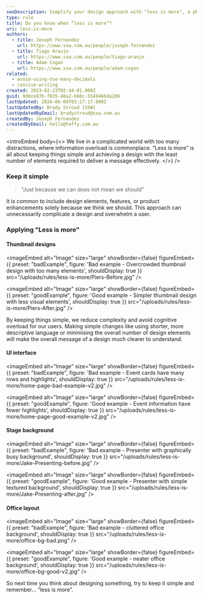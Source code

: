 ```yaml
---
seoDescription: Simplify your design approach with "less is more", a philosophy that emphasizes clarity and effectiveness by reducing visual noise.
type: rule
title: Do you know when “less is more”?
uri: less-is-more
authors:
  - title: Joseph Fernandez
    url: https://www.ssw.com.au/people/joseph-fernandez
  - title: Tiago Araujo
    url: https://www.ssw.com.au/people/tiago-araujo
  - title: Adam Cogan
    url: https://www.ssw.com.au/people/adam-cogan
related:
  - avoid-using-too-many-decimals
  - concise-writing
created: 2023-02-23T02:44:01.000Z
guid: 9d8ce87b-f835-48a2-b60c-5549466da209
lastUpdated: 2024-06-08T03:27:17.000Z
lastUpdatedBy: Brady Stroud [SSW]
lastUpdatedByEmail: bradystroud@ssw.com.au
createdBy: Joseph Fernandez
createdByEmail: hello@toffy.com.au
---
```


<introEmbed
  body={<>
We live in a complicated world with too many distractions, where information overload is commonplace. “Less is more” is all about keeping things simple and achieving a design with the least number of elements required to deliver a message effectively.
  </>}
/>
<youtubeEmbed url="https://youtu.be/8BRcWBwkK04" description="Video: Less is more (5 min)" />

### Keep it simple

> "Just because we can does not mean we should"

It is common to include design elements, features, or product enhancements solely because we think we should. This approach can unnecessarily complicate a design and overwhelm a user.

### Applying "Less is more"

#### Thumbnail designs

<imageEmbed
  alt="Image"
  size="large"
  showBorder={false}
  figureEmbed={{
    preset: "badExample",
    figure: 'Bad example - Overcrowded thumbnail design with too many elements',
    shouldDisplay: true
  }}
  src="/uploads/rules/less-is-more/Piers-Before.jpg"
/>

<imageEmbed
  alt="Image"
  size="large"
  showBorder={false}
  figureEmbed={{
    preset: "goodExample",
    figure: 'Good example - Simpler thumbnail design with less visual elements',
    shouldDisplay: true
  }}
  src="/uploads/rules/less-is-more/Piers-After.jpg"
/>

By keeping things simple, we reduce complexity and avoid cognitive overload for our users. Making simple changes like using shorter, more descriptive language or minimising the overall number of design elements will make the overall message of a design much clearer to understand.

#### UI interface

<imageEmbed
  alt="Image"
  size="large"
  showBorder={false}
  figureEmbed={{
    preset: "badExample",
    figure: 'Bad example - Event cards have many rows and highlights',
    shouldDisplay: true
  }}
  src="/uploads/rules/less-is-more/home-page-bad-example-v2.jpg"
/>

<imageEmbed
  alt="Image"
  size="large"
  showBorder={false}
  figureEmbed={{
    preset: "goodExample",
    figure: 'Good example - Event information have fewer highlights',
    shouldDisplay: true
  }}
  src="/uploads/rules/less-is-more/home-page-good-example-v2.jpg"
/>

#### Stage background

<imageEmbed
  alt="Image"
  size="large"
  showBorder={false}
  figureEmbed={{
    preset: "badExample",
    figure: 'Bad example - Presenter with graphically busy background',
    shouldDisplay: true
  }}
  src="/uploads/rules/less-is-more/Jake-Presenting-before.jpg"
/>

<imageEmbed
  alt="Image"
  size="large"
  showBorder={false}
  figureEmbed={{
    preset: "goodExample",
    figure: 'Good example - Presenter with simple textured background',
    shouldDisplay: true
  }}
  src="/uploads/rules/less-is-more/Jake-Presenting-after.jpg"
/>

#### Office layout

<imageEmbed
  alt="Image"
  size="large"
  showBorder={false}
  figureEmbed={{
    preset: "badExample",
    figure: 'Bad example - cluttered office background',
    shouldDisplay: true
  }}
  src="/uploads/rules/less-is-more/office-bg-bad.png"
/>

<imageEmbed
  alt="Image"
  size="large"
  showBorder={false}
  figureEmbed={{
    preset: "goodExample",
    figure: 'Good example - neater office background',
    shouldDisplay: true
  }}
  src="/uploads/rules/less-is-more/office-bg-good-v2.jpg"
/>

So next time you think about designing something, try to keep it simple and remember... “less is more”.
